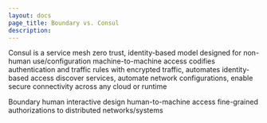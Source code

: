 ```yaml
---
layout: docs
page_title: Boundary vs. Consul
description:
---
```


Consul is a service mesh
zero trust, identity-based model
designed for non-human use/configuration
machine-to-machine access
codifies authentication and traffic rules with encrypted traffic, automates identity-based access
discover services, automate network configurations, enable secure connectivity across any cloud or runtime


Boundary human interactive design
human-to-machine access
fine-grained authorizations to distributed networks/systems
